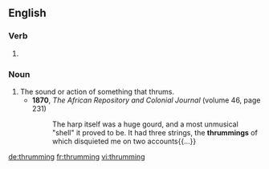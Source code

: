 ==English==

===Verb===
{{head|en}}

# {{present participle of|thrum}}

===Noun===
{{en-noun}}

# The sound or action of something that thrums.
#* '''1870''', ''The African Repository and Colonial Journal'' (volume 46, page 231)
#*: The harp itself was a huge gourd, and a most unmusical "shell" it proved to be. It had three strings, the '''thrummings''' of which disquieted me on two accounts{{...}}

[[de:thrumming]]
[[fr:thrumming]]
[[vi:thrumming]]